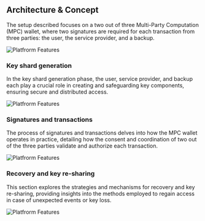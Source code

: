 
## Architecture & Concept

The setup described focuses on a two out of three Multi-Party Computation (MPC) wallet, where two signatures are required for each transaction from three parties: the user, the service provider, and a backup.

<Image
  src="/images/overview.svg"
  alt="Platfrorm Features"
  width={600}
  height={500}
/>

### Key shard generation

In the key shard generation phase, the user, service provider, and backup each play a crucial role in creating and safeguarding key components, ensuring secure and distributed access.

<Image
  src="/images/generate-keyshare.svg"
  alt="Platfrorm Features"
  width={600}
  height={500}
/>

### Signatures and transactions

The process of signatures and transactions delves into how the MPC wallet operates in practice, detailing how the consent and coordination of two out of the three parties validate and authorize each transaction.

<Image
  src="/images/transactions.svg"
  alt="Platfrorm Features"
  width={600}
  height={500}
/>

### Recovery and key re-sharing

This section explores the strategies and mechanisms for recovery and key re-sharing, providing insights into the methods employed to regain access in case of unexpected events or key loss.

<Image
  src="/images/recovery-today.svg"
  alt="Platfrorm Features"
  width={600}
  height={500}
/>
